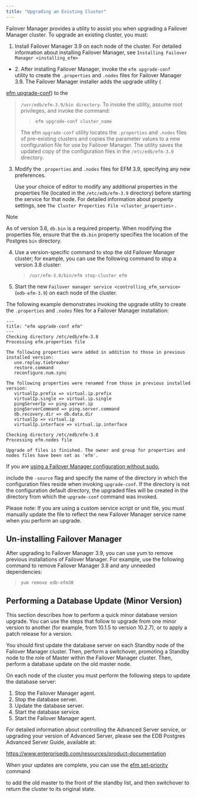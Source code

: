```yaml
---
title: "Upgrading an Existing Cluster"
---
```


Failover Manager provides a utility to assist you when upgrading a Failover Manager cluster. To upgrade an existing cluster, you must:

1.  Install Failover Manager 3.9 on each node of the cluster. For detailed information about installing Failover Manager, see `Installing Failover Manager <installing_efm>`

<!-- end list -->

  - 2\. After installing Failover Manager, invoke the `efm upgrade-conf`  
    utility to create the `.properties` and `.nodes` files for Failover Manager 3.9. The Failover Manager installer adds the upgrade utility (

[efm upgrade-conf](efm_upgrade_conf)) to the

> `/usr/edb/efm-3.9/bin directory`. To invoke the utility, assume root privileges, and invoke the command:
> 
> > `efm upgrade-conf cluster_name`
> 
> The efm `upgrade-conf` utility locates the `.properties` and `.nodes` files of pre-existing clusters and copies the parameter values to a new configuration file for use by Failover Manager. The utility saves the updated copy of the configuration files in the `/etc/edb/efm-3.9` directory.

3.  Modify the `.properties` and `.nodes` files for EFM 3.9, specifying any new preferences.
    
    Use your choice of editor to modify any additional properties in the properties file (located in the `/etc/edb/efm-3.9` directory) before starting the service for that node. For detailed information about property settings, see `The Cluster Properties File <cluster_properties>` .

<div class="note">

<div class="title">

Note

</div>

As of version 3.6, `db.bin` is a required property. When modifying the properties file, ensure that the `db.bin` property specifies the location of the Postgres `bin` directory.

</div>

4.  Use a version-specific command to stop the old Failover Manager cluster; for example, you can use the following command to stop a version 3.8 cluster:
    
    > `/usr/efm-3.8/bin/efm stop-cluster efm`

5.  Start the new `Failover manager service <controlling_efm_service>` (`edb-efm-3.9`) on each node of the cluster.

The following example demonstrates invoking the upgrade utility to create the `.properties` and `.nodes` files for a Failover Manager installation:

``` text
---
title: "efm upgrade-conf efm"
---
Checking directory /etc/edb/efm-3.8
Processing efm.properties file

The following properties were added in addition to those in previous installed version:
   use.replay.tiebreaker
   restore.command
   reconfigure.num.sync

The following properties were renamed from those in previous installed version:
   virtualIp.prefix => virtual.ip.prefix
   virtualIp.single => virtual.ip.single
   pingServerIp => ping.server.ip
   pingServerCommand => ping.server.command
   db.recovery.dir => db.data.dir
   virtualIp => virtual.ip
   virtualIp.interface => virtual.ip.interface

Checking directory /etc/edb/efm-3.8
Processing efm.nodes file

Upgrade of files is finished. The owner and group for properties and nodes files have been set as 'efm'.
```

If you are [using a Failover Manager configuration without sudo](running_efm_without_sudo),

include the `-source` flag and specify the name of the directory in which the configuration files reside when invoking `upgrade-conf`. If the directory is not the configuration default directory, the upgraded files will be created in the directory from which the `upgrade-conf` command was invoked.

Please note: If you are using a custom service script or unit file, you must manually update the file to reflect the new Failover Manager service name when you perform an upgrade.

## Un-installing Failover Manager

After upgrading to Failover Manager 3.9, you can use yum to remove previous installations of Failover Manager. For example, use the following command to remove Failover Manager 3.8 and any unneeded dependencies:

> `yum remove edb-efm38`

## Performing a Database Update (Minor Version)

This section describes how to perform a quick minor database version upgrade. You can use the steps that follow to upgrade from one minor version to another (for example, from 10.1.5 to version 10.2.7), or to apply a patch release for a version.

You should first update the database server on each Standby node of the Failover Manager cluster. Then, perform a switchover, promoting a Standby node to the role of Master within the Failover Manager cluster. Then, perform a database update on the old master node.

On each node of the cluster you must perform the following steps to update the database server:

1.  Stop the Failover Manager agent.
2.  Stop the database server.
3.  Update the database server.
4.  Start the database service.
5.  Start the Failover Manager agent.

For detailed information about controlling the Advanced Server service, or upgrading your version of Advanced Server, please see the EDB Postgres Advanced Server Guide, available at:

<https://www.enterprisedb.com/resources/product-documentation>

When your updates are complete, you can use the [efm set-priority](efm_set_priority) command

to add the old master to the front of the standby list, and then switchover to return the cluster to its original state.
